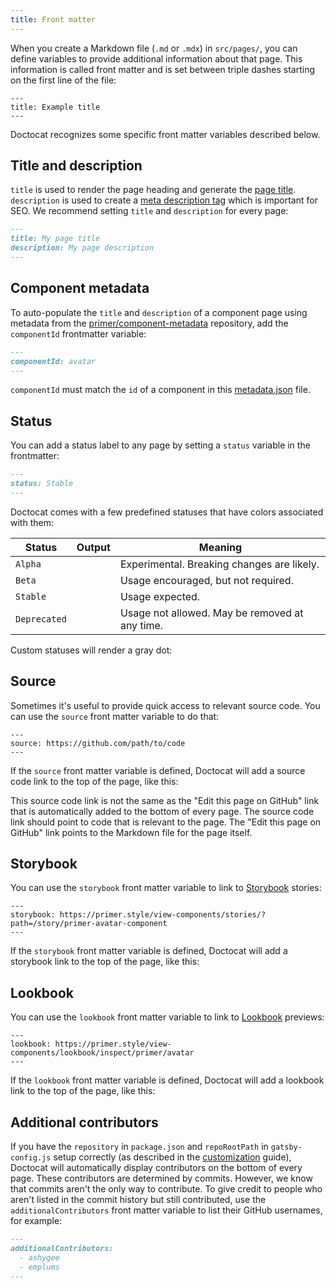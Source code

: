 ```yaml
---
title: Front matter
---
```




When you create a Markdown file (`.md` or `.mdx`) in `src/pages/`, you can define variables to provide additional information about that page. This information is called front matter and is set between triple dashes starting on the first line of the file:

```
---
title: Example title
---
```

Doctocat recognizes some specific front matter variables described below.

## Title and description

`title` is used to render the page heading and generate the [page title](https://developer.mozilla.org/en-US/docs/Web/HTML/Element/title). `description` is used to create a [meta description tag](https://moz.com/learn/seo/meta-description) which is important for SEO. We recommend setting `title` and `description` for every page:

```markdown
---
title: My page title
description: My page description
---
```

## Component metadata

To auto-populate the `title` and `description` of a component page using metadata from the [primer/component-metadata](https://github.com/primer/component-metadat) repository, add the `componentId` frontmatter variable:

```markdown
---
componentId: avatar
---
```

<Note>

`componentId` must match the `id` of a component in this [metadata.json](https://github.com/primer/component-metadata/blob/main/metadata.json) file.

</Note>

## Status

You can add a status label to any page by setting a `status` variable in the frontmatter:

```markdown
---
status: Stable
---
```

Doctocat comes with a few predefined statuses that have colors associated with them:

| Status         | Output                                | Meaning                                                                |
| -------------- | ------------------------------------- |------------------------------------------------------------------------|
| `Alpha`        | <StatusLabel status="Alpha" />        | Experimental. Breaking changes are likely. |
| `Beta`         | <StatusLabel status="Beta" />         | Usage encouraged, but not required.                                    |
| `Stable`       | <StatusLabel status="Stable" />       | Usage expected.                                                        |
| `Deprecated`   | <StatusLabel status="Deprecated" />   | Usage not allowed. May be removed at any time.                         |

Custom statuses will render a gray dot:

<StatusLabel status="My custom status" />

## Source

Sometimes it's useful to provide quick access to relevant source code. You can use the `source` front matter variable to do that:

```
---
source: https://github.com/path/to/code
---
```

If the `source` front matter variable is defined, Doctocat will add a source code link to the top of the page, like this:

<Box borderWidth="1px" borderStyle="solid" borderColor="border.default" borderRadius={2} p={4} mb={3}>
  <SourceLink href="#" />
</Box>

<Note>


This source code link is not the same as the "Edit this page on GitHub" link that is automatically added to the bottom of every page. The source code link should point to code that is relevant to the page. The "Edit this page on GitHub" link points to the Markdown file for the page itself.

</Note>

## Storybook

 You can use the `storybook` front matter variable to link to [Storybook](https://storybook.js.org/) stories:

```
---
storybook: https://primer.style/view-components/stories/?path=/story/primer-avatar-component
---
```

If the `storybook` front matter variable is defined, Doctocat will add a storybook link to the top of the page, like this:

<Box borderWidth="1px" borderStyle="solid" borderColor="border.default" borderRadius={2} p={4} mb={3}>
  <StorybookLink href="#" />
</Box>


## Lookbook

 You can use the `lookbook` front matter variable to link to [Lookbook](http://lookbook.build/) previews:

```
---
lookbook: https://primer.style/view-components/lookbook/inspect/primer/avatar
---
```

If the `lookbook` front matter variable is defined, Doctocat will add a lookbook link to the top of the page, like this:

<Box borderWidth="1px" borderStyle="solid" borderColor="border.default" borderRadius={2} p={4} mb={3}>
  <LookbookLink href="#" />
</Box>


## Additional contributors

If you have the `repository` in `package.json` and `repoRootPath` in `gatsby-config.js` setup correctly (as described in the [customization](/usage/customization#contributors) guide), Doctocat will automatically display contributors on the bottom of every page. These contributors are determined by commits. However, we know that commits aren't the only way to contribute. To give credit to people who aren't listed in the commit history but still contributed, use the `additionalContributors` front matter variable to list their GitHub usernames, for example:

```markdown
---
additionalContributors:
  - ashygee
  - emplums
---
```
